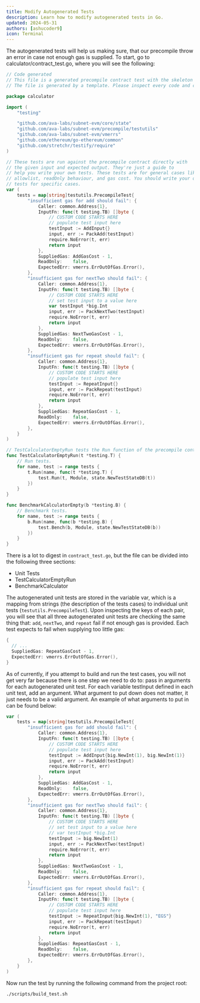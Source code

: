 ```yaml
---
title: Modify Autogenerated Tests
description: Learn how to modify autogenerated tests in Go.
updated: 2024-05-31
authors: [ashucoder9]
icon: Terminal
---
```


The autogenerated tests will help us making sure, that our precompile throw an error in case not enough gas is supplied. To start, go to calculator/contract_test.go, where you will see the following:

```go
// Code generated
// This file is a generated precompile contract test with the skeleton of test functions.
// The file is generated by a template. Please inspect every code and comment in this file before use.

package calculator

import (
    "testing"

    "github.com/ava-labs/subnet-evm/core/state"
    "github.com/ava-labs/subnet-evm/precompile/testutils"
    "github.com/ava-labs/subnet-evm/vmerrs"
    "github.com/ethereum/go-ethereum/common"
    "github.com/stretchr/testify/require"
)

// These tests are run against the precompile contract directly with
// the given input and expected output. They're just a guide to
// help you write your own tests. These tests are for general cases like
// allowlist, readOnly behaviour, and gas cost. You should write your own
// tests for specific cases.
var (
    tests = map[string]testutils.PrecompileTest{
        "insufficient gas for add should fail": {
            Caller: common.Address{1},
            InputFn: func(t testing.TB) []byte {
                // CUSTOM CODE STARTS HERE
                // populate test input here
                testInput := AddInput{}
                input, err := PackAdd(testInput)
                require.NoError(t, err)
                return input
            },
            SuppliedGas: AddGasCost - 1,
            ReadOnly:    false,
            ExpectedErr: vmerrs.ErrOutOfGas.Error(),
        },
        "insufficient gas for nextTwo should fail": {
            Caller: common.Address{1},
            InputFn: func(t testing.TB) []byte {
                // CUSTOM CODE STARTS HERE
                // set test input to a value here
                var testInput *big.Int
                input, err := PackNextTwo(testInput)
                require.NoError(t, err)
                return input
            },
            SuppliedGas: NextTwoGasCost - 1,
            ReadOnly:    false,
            ExpectedErr: vmerrs.ErrOutOfGas.Error(),
        },
        "insufficient gas for repeat should fail": {
            Caller: common.Address{1},
            InputFn: func(t testing.TB) []byte {
                // CUSTOM CODE STARTS HERE
                // populate test input here
                testInput := RepeatInput{}
                input, err := PackRepeat(testInput)
                require.NoError(t, err)
                return input
            },
            SuppliedGas: RepeatGasCost - 1,
            ReadOnly:    false,
            ExpectedErr: vmerrs.ErrOutOfGas.Error(),
        },
    }
)

// TestCalculatorEmptyRun tests the Run function of the precompile contract.
func TestCalculatorEmptyRun(t *testing.T) {
    // Run tests.
    for name, test := range tests {
        t.Run(name, func(t *testing.T) {
            test.Run(t, Module, state.NewTestStateDB(t))
        })
    }
}

func BenchmarkCalculatorEmpty(b *testing.B) {
    // Benchmark tests.
    for name, test := range tests {
        b.Run(name, func(b *testing.B) {
            test.Bench(b, Module, state.NewTestStateDB(b))
        })
    }
}
```

There is a lot to digest in `contract_test.go`, but the file can be divided into the following three sections:

- Unit Tests
- TestCalculatorEmptyRun
- BenchmarkCalculator

The autogenerated unit tests are stored in the variable var, which is a mapping from strings (the description of the tests cases) to individual unit tests (`testutils.PrecompileTest`). Upon inspecting the keys of each pair, you will see that all three autogenerated unit tests are checking the same thing that: `add`, `nextTwo`, and `repeat` fail if not enough gas is provided. Each test expects to fail when supplying too little gas:

```go
{
  // ...
  SuppliedGas: RepeatGasCost - 1,
  ExpectedErr: vmerrs.ErrOutOfGas.Error(),
}
```

As of currently, if you attempt to build and run the test cases, you will not get very far because there is one step we need to do to: pass in arguments for each autogenerated unit test. For each variable testInput defined in each unit test, add an argument. What argument to put down does not matter, it just needs to be a valid argument. An example of what arguments to put in can be found below:

```go
var (
    tests = map[string]testutils.PrecompileTest{
        "insufficient gas for add should fail": {
            Caller: common.Address{1},
            InputFn: func(t testing.TB) []byte {
                // CUSTOM CODE STARTS HERE
                // populate test input here
                testInput := AddInput{big.NewInt(1), big.NewInt(1)}
                input, err := PackAdd(testInput)
                require.NoError(t, err)
                return input
            },
            SuppliedGas: AddGasCost - 1,
            ReadOnly:    false,
            ExpectedErr: vmerrs.ErrOutOfGas.Error(),
        },
        "insufficient gas for nextTwo should fail": {
            Caller: common.Address{1},
            InputFn: func(t testing.TB) []byte {
                // CUSTOM CODE STARTS HERE
                // set test input to a value here
                // var testInput *big.Int
                testInput := big.NewInt(1)
                input, err := PackNextTwo(testInput)
                require.NoError(t, err)
                return input
            },
            SuppliedGas: NextTwoGasCost - 1,
            ReadOnly:    false,
            ExpectedErr: vmerrs.ErrOutOfGas.Error(),
        },
        "insufficient gas for repeat should fail": {
            Caller: common.Address{1},
            InputFn: func(t testing.TB) []byte {
                // CUSTOM CODE STARTS HERE
                // populate test input here
                testInput := RepeatInput{big.NewInt(1), "EGS"}
                input, err := PackRepeat(testInput)
                require.NoError(t, err)
                return input
            },
            SuppliedGas: RepeatGasCost - 1,
            ReadOnly:    false,
            ExpectedErr: vmerrs.ErrOutOfGas.Error(),
        },
    }
)
```

Now run the test by running the following command from the project root:

```bash
./scripts/build_test.sh
```